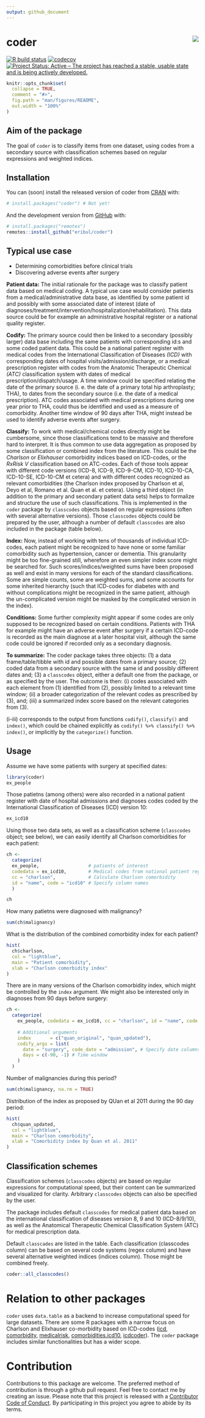 ```yaml
---
output: github_document
---
```


# coder <img src="man/figures/logo.png" align="right"/>

[![R build status](https://github.com/eribul/coder/workflows/R-CMD-check/badge.svg)](https://github.com/eribul/coder/actions) [![codecov](https://codecov.io/gh/eribul/coder/branch/master/graph/badge.svg)](https://codecov.io/gh/eribul/coder) [![Project Status: Active – The project has reached a stable, usable state and is being actively developed.](https://www.repostatus.org/badges/latest/active.svg)](https://www.repostatus.org/#active)

<!-- README.md is generated from README.Rmd. Please edit that file -->

```r
knitr::opts_chunk$set(
  collapse = TRUE,
  comment = "#>",
  fig.path = "man/figures/README",
  out.width = "100%"
)
```

## Aim of the package

The goal of `coder` is to classify items from one dataset, using codes from a secondary source with classification schemes based on regular expressions and weighted indices.

## Installation

You can (soon) install the released version of coder from [CRAN](https://CRAN.R-project.org) with:

``` r
# install.packages("coder") # Not yet!
```

And the development version from [GitHub](https://github.com/) with:

``` r
# install.packages("remotes")
remotes::install_github("eribul/coder")
```

## Typical use case

-   Determining comorbidities before clinical trials
-   Discovering adverse events after surgery

**Patient data:** The initial rationale for the package was to classify patient data based on medical coding. A typical use case would consider patients from a medical/administrative data base, as identified by some patient id and possibly with some associated date of interest (date of diagnoses/treatment/intervention/hospitalization/rehabilitation). This data source could be for example an administrative hospital register or a national quality register.

**Codify:** The primary source could then be linked to a secondary (possibly larger) data base including the same patients with corresponding id:s and some coded patient data. This could be a national patient register with medical codes from the International Classification of Diseases *(ICD)* with corresponding dates of hospital visits/admission/discharge, or a medical prescription register with codes from the Anatomic Therapeutic Chemical *(ATC)* classification system with dates of medical prescription/dispatch/usage. A time window could be specified relating the date of the primary source (i. e. the date of a primary total hip arthroplasty; THA), to dates from the secondary source (i.e. the date of a medical prescription). ATC codes associated with medical prescriptions during one year prior to THA, could thus be identified and used as a measure of comorbidity. Another time window of 90 days after THA, might instead be used to identify adverse events after surgery.

**Classify:** To work with medical/chemical codes directly might be cumbersome, since those classifications tend to be massive and therefore hard to interpret. It is thus common to use data aggregation as proposed by some classification or combined index from the literature. This could be the *Charlson* or *Elixhauser* comorbidity indices based on ICD-codes, or the *RxRisk V* classification based on ATC-codes. Each of those tools appear with different code versions (ICD-8, ICD-9, ICD-9-CM, ICD-10, ICD-10-CA, ICD-10-SE, ICD-10-CM et cetera) and with different codes recognized as relevant comorbidities (the Charlson index proposed by Charlson et al, Deyo et al, Romano et al. Quan et al. et cetera). Using a third object (in addition to the primary and secondary patient data sets) helps to formalize and structure the use of such classifications. This is implemented in the `coder` package by `classcodes` objects based on regular expressions (often with several alternative versions). Those `classcodes` objects could be prepared by the user, although a number of default `classcodes` are also included in the package (table below).

**Index:** Now, instead of working with tens of thousands of individual ICD-codes, each patient might be recognized to have none or some familiar comorbidity such as hypertension, cancer or dementia. This granularity might be too fine-grained still, wherefore an even simpler index score might be searched for. Such scores/indices/weighted sums have been proposed as well and exist in many versions for each of the standard classifications. Some are simple counts, some are weighted sums, and some accounts for some inherited hierarchy (such that ICD-codes for diabetes with and without complications might be recognized in the same patient, although the un-complicated version might be masked by the complicated version in the index).

**Conditions:** Some further complexity might appear if some codes are only supposed to be recognized based on certain conditions. Patients with THA for example might have an adverse event after surgery if a certain ICD-code is recorded as the main diagnose at a later hospital visit, although the same code could be ignored if recorded only as a secondary diagnosis.

**To summarize:** The coder package takes three objects: (1) a data frame/table/tibble with id and possible dates from a primary source; (2) coded data from a secondary source with the same id and possibly different dates and; (3) a `classcodes` object, either a default one from the package, or as specified by the user. The outcome is then: (i) codes associated with each element from (1) identified from (2), possibly limited to a relevant time window; (ii) a broader categorization of the relevant codes as prescribed by (3), and; (iii) a summarized index score based on the relevant categories from (3).

(i-iii) corresponds to the output from functions `codify()`, `classify()` and `index()`, which could be chained explicitly as `codify() %>% classify() %>% index()`, or implicitly by the `categorize()` function.

## Usage

Assume we have some patients with surgery at specified dates:

```r
library(coder)
ex_people
```

Those patietns (among others) were also recorded in a national patient register with date of hospital admissions and diagnoses codes coded by the International Classification of Diseases (ICD) version 10:

```r
ex_icd10
```

Using those two data sets, as well as a classification scheme (`classcodes` object; see below), we can easily identify all Charlson comorbidities for each patient:

```r
ch <- 
  categorize(
  ex_people,                  # patients of interest 
  codedata = ex_icd10,        # Medical codes from national patient register
  cc = "charlson",            # Calculate Charlson comorbidity
  id = "name", code = "icd10" # Specify column names
  )

ch
```

How many patietns were diagnosed with malignancy?

```r
sum(ch$malignancy)
```

What is the distribution of the combined comorbidity index for each patient?

```r
hist(
  ch$charlson, 
  col = "lightblue",
  main = "Patient comorbidity",
  xlab = "Charlson comorbidity index"
)
```

There are in many versions of the Charlson comorbidity index, which might be controlled by the `index` argument. We might also be interested only in diagnoses from 90 days before surgery:

```r
ch <- 
  categorize(
    ex_people, codedata = ex_icd10, cc = "charlson", id = "name", code = "icd10",
    
    # Additional arguments
    index       = c("quan_original", "quan_updated"),
    codify_args = list(
      date = "surgery", code_date = "admission", # Specify date columns 
      days = c(-90, -1) # Time window
    )
  )
```

Number of malignancies during this period?

```r
sum(ch$malignancy, na.rm = TRUE)
```

Distribution of the index as proposed by QUan et al 2011 during the 90 day period:

```r
hist(
  ch$quan_updated, 
  col = "lightblue",
  main = "Charlson comorbidity",
  xlab = "Comorbidity index by Quan et al. 2011"
)
```

## Classification schemes

Classification schemes (`classcodes` objects) are based on regular expressions for computational speed, but their content can be summarized and visualized for clarity. Arbitrary `classcodes` objects can also be specified by the user.

The package includes default `classcodes` for medical patient data based on the international classification of diseases version 8, 9 and 10 (ICD-8/9/10), as well as the Anatomical Therapeutic Chemical Classification System (ATC) for medical prescription data.

Default `classcades` are listed in the table. Each classification (classcodes column) can be based on several code systems (regex column) and have several alternative weighted indices (indices column). Those might be combined freely.

```r
coder::all_classcodes()
```

# Relation to other packages

`coder` uses `data.table` as a backend to increase computational speed for large datasets. There are some R packages with a narrow focus on Charlson and Elixhauser co-morbidity based on ICD-codes ([icd](https://CRAN.R-project.org/package=icd), [comorbidity](https://CRAN.R-project.org/package=comorbidity), [medicalrisk](https://CRAN.R-project.org/package=medicalrisk), [comorbidities.icd10](https://github.com/gforge/comorbidities.icd10), [icdcoder](https://github.com/wtcooper/icdcoder)). The `coder` package includes similar functionalities but has a wider scope.

# Contribution

Contributions to this package are welcome. The preferred method of contribution is through a github pull request. Feel free to contact me by creating an issue. Please note that this project is released with a [Contributor Code of Conduct](CODE_OF_CONDUCT.md). By participating in this project you agree to abide by its terms.

